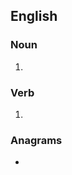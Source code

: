 {{also|gis|Gis|GIS|gís|ĝis|giş}}
==English==

===Noun===
{{head|en|noun form}}

# {{plural of|en|GI}}

===Verb===
{{head|en|verb form}}

# {{en-third-person singular of|GI}}

===Anagrams===
* {{anagrams|en|a=gis|GSI|IGs|Igs|SIG|Sig|igs|sig}}